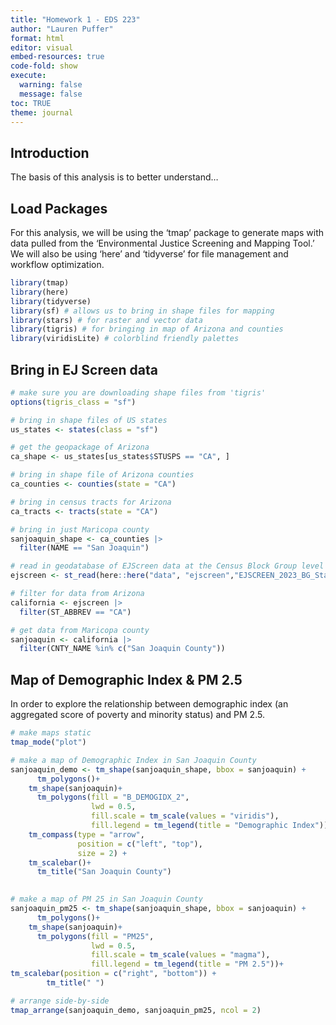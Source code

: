 ```yaml
---
title: "Homework 1 - EDS 223"
author: "Lauren Puffer"
format: html
editor: visual
embed-resources: true
code-fold: show
execute: 
  warning: false
  message: false
toc: TRUE
theme: journal
---
```


## Introduction

The basis of this analysis is to better understand...

## Load Packages

For this analysis, we will be using the 'tmap' package to generate maps with data pulled from the 'Environmental Justice Screening and Mapping Tool.' We will also be using 'here' and 'tidyverse' for file management and workflow optimization.

```r
library(tmap)
library(here)
library(tidyverse)
library(sf) # allows us to bring in shape files for mapping
library(stars) # for raster and vector data
library(tigris) # for bringing in map of Arizona and counties
library(viridisLite) # colorblind friendly palettes
```

## Bring in EJ Screen data

```r
# make sure you are downloading shape files from 'tigris'
options(tigris_class = "sf")

# bring in shape files of US states
us_states <- states(class = "sf")

# get the geopackage of Arizona
ca_shape <- us_states[us_states$STUSPS == "CA", ]

# bring in shape file of Arizona counties 
ca_counties <- counties(state = "CA")

# bring in census tracts for Arizona
ca_tracts <- tracts(state = "CA")

# bring in just Maricopa county
sanjoaquin_shape <- ca_counties |>
  filter(NAME == "San Joaquin")

# read in geodatabase of EJScreen data at the Census Block Group level
ejscreen <- st_read(here::here("data", "ejscreen","EJSCREEN_2023_BG_StatePct_with_AS_CNMI_GU_VI.gdb")) 

# filter for data from Arizona
california <- ejscreen |>
  filter(ST_ABBREV == "CA") 

# get data from Maricopa county
sanjoaquin <- california |>
  filter(CNTY_NAME %in% c("San Joaquin County"))

```

## Map of Demographic Index & PM 2.5

In order to explore the relationship between demographic index (an aggregated score of poverty and minority status) and PM 2.5.

```r
# make maps static 
tmap_mode("plot")

# make a map of Demographic Index in San Joaquin County
sanjoaquin_demo <- tm_shape(sanjoaquin_shape, bbox = sanjoaquin) +
      tm_polygons()+
    tm_shape(sanjoaquin)+
      tm_polygons(fill = "B_DEMOGIDX_2",
                  lwd = 0.5,
                  fill.scale = tm_scale(values = "viridis"),
                  fill.legend = tm_legend(title = "Demographic Index"))+
    tm_compass(type = "arrow",
               position = c("left", "top"),
               size = 2) +
    tm_scalebar()+
      tm_title("San Joaquin County")
    

# make a map of PM 25 in San Joaquin County
sanjoaquin_pm25 <- tm_shape(sanjoaquin_shape, bbox = sanjoaquin) +
      tm_polygons()+
    tm_shape(sanjoaquin)+
      tm_polygons(fill = "PM25",
                  lwd = 0.5,
                  fill.scale = tm_scale(values = "magma"),
                  fill.legend = tm_legend(title = "PM 2.5"))+
tm_scalebar(position = c("right", "bottom")) +
        tm_title(" ")

# arrange side-by-side
tmap_arrange(sanjoaquin_demo, sanjoaquin_pm25, ncol = 2)
```
